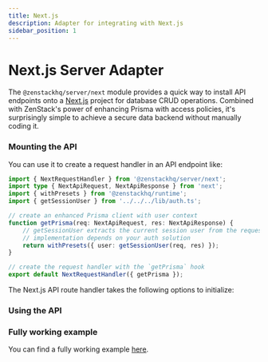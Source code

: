 ```yaml
---
title: Next.js
description: Adapter for integrating with Next.js
sidebar_position: 1
---
```



# Next.js Server Adapter

The `@zenstackhq/server/next` module provides a quick way to install API endpoints onto a [Next.js](https://nextjs.org/) project for database CRUD operations. Combined with ZenStack's power of enhancing Prisma with access policies, it's surprisingly simple to achieve a secure data backend without manually coding it.

### Mounting the API

You can use it to create a request handler in an API endpoint like:

```ts title='/src/pages/api/model/[...path].ts'
import { NextRequestHandler } from '@zenstackhq/server/next';
import type { NextApiRequest, NextApiResponse } from 'next';
import { withPresets } from '@zenstackhq/runtime';
import { getSessionUser } from '../../../lib/auth.ts';

// create an enhanced Prisma client with user context
function getPrisma(req: NextApiRequest, res: NextApiResponse) {
    // getSessionUser extracts the current session user from the request, its
    // implementation depends on your auth solution
    return withPresets({ user: getSessionUser(req, res) });
}

// create the request handler with the `getPrisma` hook
export default NextRequestHandler({ getPrisma });
```

The Next.js API route handler takes the following options to initialize:

<AdapterOptions getPrisma='(req: NextApiRequest, res: NextApiResponse) => unknown | Promise<unknown>' />

### Using the API

<UsingAPI />

<ErrorHandling />

### Fully working example

You can find a fully working example [here](https://github.com/zenstackhq/docs-tutorial-nextjs).
